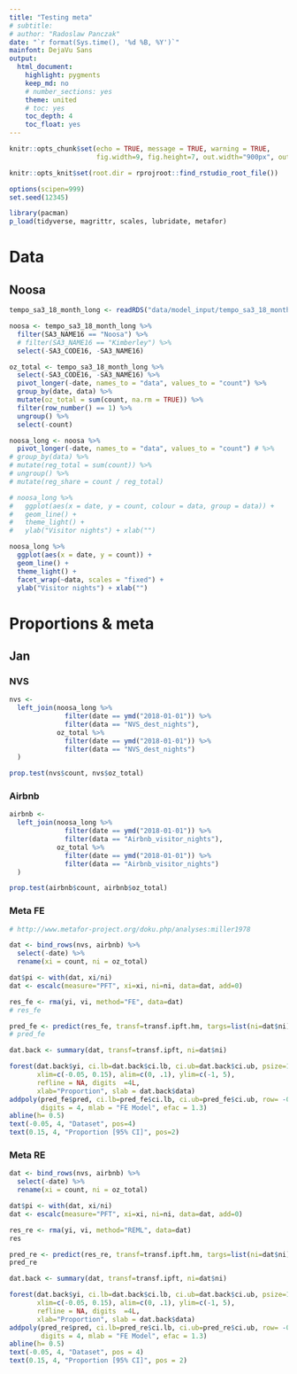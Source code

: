 ```yaml
---
title: "Testing meta"
# subtitle: 
# author: "Radoslaw Panczak"
date: "`r format(Sys.time(), '%d %B, %Y')`"
mainfont: DejaVu Sans
output: 
  html_document: 
    highlight: pygments
    keep_md: no
    # number_sections: yes
    theme: united
    # toc: yes
    toc_depth: 4
    toc_float: yes
---
```


<!-- ------------------------------------------------------------ --> 

```r
knitr::opts_chunk$set(echo = TRUE, message = TRUE, warning = TRUE, 
                      fig.width=9, fig.height=7, out.width="900px", out.height="700px", dpi=300)

knitr::opts_knit$set(root.dir = rprojroot::find_rstudio_root_file())

options(scipen=999)
set.seed(12345)

library(pacman) 
p_load(tidyverse, magrittr, scales, lubridate, metafor)
```

<!-- ------------------------------------------------------------ --> 

# Data

## Noosa

```r
tempo_sa3_18_month_long <- readRDS("data/model_input/tempo_sa3_18_month_long.Rds") 

noosa <- tempo_sa3_18_month_long %>% 
  filter(SA3_NAME16 == "Noosa") %>%
  # filter(SA3_NAME16 == "Kimberley") %>% 
  select(-SA3_CODE16, -SA3_NAME16)

oz_total <- tempo_sa3_18_month_long %>% 
  select(-SA3_CODE16, -SA3_NAME16) %>% 
  pivot_longer(-date, names_to = "data", values_to = "count") %>% 
  group_by(date, data) %>% 
  mutate(oz_total = sum(count, na.rm = TRUE)) %>% 
  filter(row_number() == 1) %>% 
  ungroup() %>% 
  select(-count)

noosa_long <- noosa %>% 
  pivot_longer(-date, names_to = "data", values_to = "count") # %>% 
# group_by(data) %>% 
# mutate(reg_total = sum(count)) %>% 
# ungroup() %>% 
# mutate(reg_share = count / reg_total)

# noosa_long %>% 
#   ggplot(aes(x = date, y = count, colour = data, group = data)) +
#   geom_line() + 
#   theme_light() + 
#   ylab("Visitor nights") + xlab("")

noosa_long %>% 
  ggplot(aes(x = date, y = count)) +
  geom_line() + 
  theme_light() + 
  facet_wrap(~data, scales = "fixed") +
  ylab("Visitor nights") + xlab("")
```

<!-- ------------------------------------------------------------ --> 

# Proportions & meta

## Jan 

### NVS

```r
nvs <- 
  left_join(noosa_long %>% 
              filter(date == ymd("2018-01-01")) %>% 
              filter(data == "NVS_dest_nights"), 
            oz_total %>% 
              filter(date == ymd("2018-01-01")) %>% 
              filter(data == "NVS_dest_nights") 
  )

prop.test(nvs$count, nvs$oz_total) 
```

### Airbnb

```r
airbnb <- 
  left_join(noosa_long %>% 
              filter(date == ymd("2018-01-01")) %>% 
              filter(data == "Airbnb_visitor_nights"), 
            oz_total %>% 
              filter(date == ymd("2018-01-01")) %>% 
              filter(data == "Airbnb_visitor_nights") 
  )

prop.test(airbnb$count, airbnb$oz_total) 
```

### Meta FE

```r
# http://www.metafor-project.org/doku.php/analyses:miller1978

dat <- bind_rows(nvs, airbnb) %>% 
  select(-date) %>% 
  rename(xi = count, ni = oz_total)

dat$pi <- with(dat, xi/ni)
dat <- escalc(measure="PFT", xi=xi, ni=ni, data=dat, add=0)

res_fe <- rma(yi, vi, method="FE", data=dat)
# res_fe

pred_fe <- predict(res_fe, transf=transf.ipft.hm, targs=list(ni=dat$ni))
# pred_fe

dat.back <- summary(dat, transf=transf.ipft, ni=dat$ni)

forest(dat.back$yi, ci.lb=dat.back$ci.lb, ci.ub=dat.back$ci.ub, psize=1,
       xlim=c(-0.05, 0.15), alim=c(0, .1), ylim=c(-1, 5), 
       refline = NA, digits  =4L, 
       xlab="Proportion", slab = dat.back$data)
addpoly(pred_fe$pred, ci.lb=pred_fe$ci.lb, ci.ub=pred_fe$ci.ub, row= -0.5, 
        digits = 4, mlab = "FE Model", efac = 1.3)
abline(h= 0.5)
text(-0.05, 4, "Dataset", pos=4)
text(0.15, 4, "Proportion [95% CI]", pos=2)

```

### Meta RE

```r
dat <- bind_rows(nvs, airbnb) %>% 
  select(-date) %>% 
  rename(xi = count, ni = oz_total)

dat$pi <- with(dat, xi/ni)
dat <- escalc(measure="PFT", xi=xi, ni=ni, data=dat, add=0)

res_re <- rma(yi, vi, method="REML", data=dat)
res

pred_re <- predict(res_re, transf=transf.ipft.hm, targs=list(ni=dat$ni))
pred_re

dat.back <- summary(dat, transf=transf.ipft, ni=dat$ni)

forest(dat.back$yi, ci.lb=dat.back$ci.lb, ci.ub=dat.back$ci.ub, psize=1,
       xlim=c(-0.05, 0.15), alim=c(0, .1), ylim=c(-1, 5), 
       refline = NA, digits  =4L, 
       xlab="Proportion", slab = dat.back$data)
addpoly(pred_re$pred, ci.lb=pred_re$ci.lb, ci.ub=pred_re$ci.ub, row= -0.5, 
        digits = 4, mlab = "FE Model", efac = 1.3)
abline(h= 0.5)
text(-0.05, 4, "Dataset", pos = 4)
text(0.15, 4, "Proportion [95% CI]", pos = 2)

```
